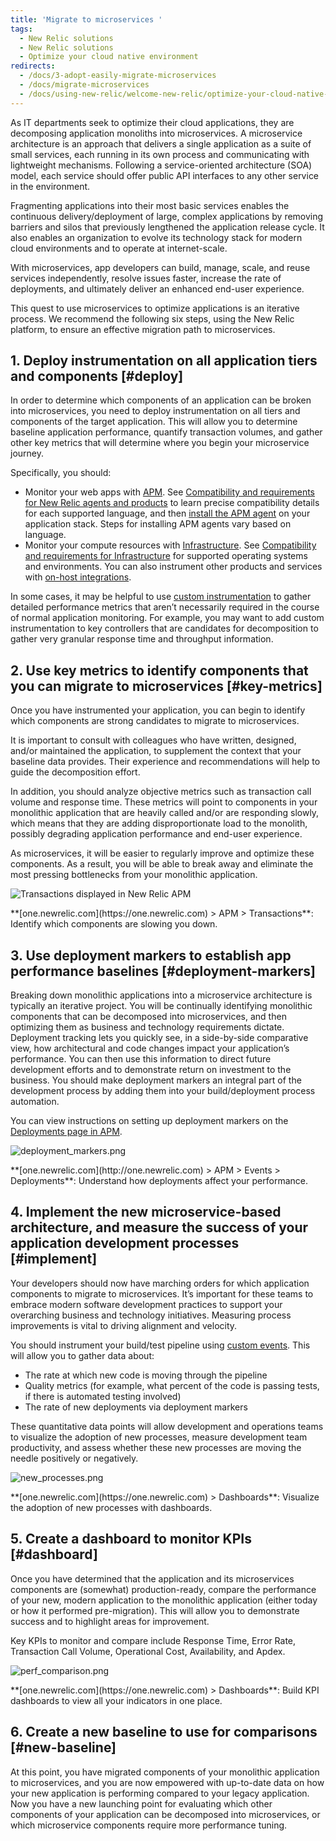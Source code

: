 ```yaml
---
title: 'Migrate to microservices '
tags:
  - New Relic solutions
  - New Relic solutions
  - Optimize your cloud native environment
redirects:
  - /docs/3-adopt-easily-migrate-microservices
  - /docs/migrate-microservices
  - /docs/using-new-relic/welcome-new-relic/optimize-your-cloud-native-environment/migrate-microservices
---
```


As IT departments seek to optimize their cloud applications, they are decomposing application monoliths into microservices. A microservice architecture is an approach that delivers a single application as a suite of small services, each running in its own process and communicating with lightweight mechanisms. Following a service-oriented architecture (SOA) model, each service should offer public API interfaces to any other service in the environment.

Fragmenting applications into their most basic services enables the continuous delivery/deployment of large, complex applications by removing barriers and silos that previously lengthened the application release cycle. It also enables an organization to evolve its technology stack for modern cloud environments and to operate at internet-scale.

With microservices, app developers can build, manage, scale, and reuse services independently, resolve issues faster, increase the rate of deployments, and ultimately deliver an enhanced end-user experience.

This quest to use microservices to optimize applications is an iterative process. We recommend the following six steps, using the New Relic platform, to ensure an effective migration path to microservices.

## 1. Deploy instrumentation on all application tiers and components [#deploy]

In order to determine which components of an application can be broken into microservices, you need to deploy instrumentation on all tiers and components of the target application. This will allow you to determine baseline application performance, quantify transaction volumes, and gather other key metrics that will determine where you begin your microservice journey.

Specifically, you should:

* Monitor your web apps with [APM](https://docs.newrelic.com/docs/apm). See [Compatibility and requirements for New Relic agents and products](https://docs.newrelic.com/docs/agents/manage-apm-agents/installation/compatibility-requirements-new-relic-agents) to learn precise compatibility details for each supported language, and then [install the APM agent](https://docs.newrelic.com/docs/agents/manage-apm-agents/installation/install-agent) on your application stack. Steps for installing APM agents vary based on language.
* Monitor your compute resources with [Infrastructure](https://docs.newrelic.com/docs/infrastructure). See [Compatibility and requirements for Infrastructure](https://docs.newrelic.com/docs/infrastructure/new-relic-infrastructure/getting-started/compatibility-requirements-new-relic-infrastructure) for supported operating systems and environments. You can also instrument other products and services with [on-host integrations](https://docs.newrelic.com/docs/integrations/host-integrations/host-integrations-list).

In some cases, it may be helpful to use [custom instrumentation](https://docs.newrelic.com/docs/agents/manage-apm-agents/agent-data/custom-instrumentation) to gather detailed performance metrics that aren’t necessarily required in the course of normal application monitoring. For example, you may want to add custom instrumentation to key controllers that are candidates for decomposition to gather very granular response time and throughput information.

## 2. Use key metrics to identify components that you can migrate to microservices [#key-metrics]

Once you have instrumented your application, you can begin to identify which components are strong candidates to migrate to microservices.

It is important to consult with colleagues who have written, designed, and/or maintained the application, to supplement the context that your baseline data provides. Their experience and recommendations will help to guide the decomposition effort.

In addition, you should analyze objective metrics such as transaction call volume and response time. These metrics will point to components in your monolithic application that are heavily called and/or are responding slowly, which means that they are adding disproportionate load to the monolith, possibly degrading application performance and end-user experience.

As microservices, it will be easier to regularly improve and optimize these components. As a result, you will be able to break away and eliminate the most pressing bottlenecks from your monolithic application.

![Transactions displayed in New Relic APM](./images/APM_transaction_catalyst.png "APM_transaction_catalyst.png")

<figcaption>
  **[one.newrelic.com](https://one.newrelic.com) > APM > Transactions**: Identify which components are slowing you down.
</figcaption>

## 3. Use deployment markers to establish app performance baselines [#deployment-markers]

Breaking down monolithic applications into a microservice architecture is typically an iterative project. You will be continually identifying monolithic components that can be decomposed into microservices, and then optimizing them as business and technology requirements dictate. Deployment tracking lets you quickly see, in a side-by-side comparative view, how architectural and code changes impact your application’s performance. You can then use this information to direct future development efforts and to demonstrate return on investment to the business. You should make deployment markers an integral part of the development process by adding them into your build/deployment process automation.

You can view instructions on setting up deployment markers on the [Deployments page in APM](https://docs.newrelic.com/docs/apm/applications-menu/events/deployments-page).

![deployment_markers.png](./images/deployment_markers.png "deployment_markers.png")

<figcaption>
  **[one.newrelic.com](http://one.newrelic.com) > APM > Events > Deployments**: Understand how deployments affect your performance.
</figcaption>

## 4. Implement the new microservice-based architecture, and measure the success of your application development processes [#implement]

Your developers should now have marching orders for which application components to migrate to microservices. It’s important for these teams to embrace modern software development practices to support your overarching business and technology initiatives. Measuring process improvements is vital to driving alignment and velocity.

You should instrument your build/test pipeline using [custom events](/docs/insights/insights-data-sources/custom-data/send-custom-data-insights). This will allow you to gather data about:

* The rate at which new code is moving through the pipeline
* Quality metrics (for example, what percent of the code is passing tests, if there is automated testing involved)
* The rate of new deployments via deployment markers

These quantitative data points will allow development and operations teams to visualize the adoption of new processes, measure development team productivity, and assess whether these new processes are moving the needle positively or negatively.

![new_processes.png](./images/new_processes.png "new_processes.png")

<figcaption>
  **[one.newrelic.com](https://one.newrelic.com) > Dashboards**: Visualize the adoption of new processes with dashboards.
</figcaption>

## 5. Create a dashboard to monitor KPIs [#dashboard]

Once you have determined that the application and its microservices components are (somewhat) production-ready, compare the performance of your new, modern application to the monolithic application (either today or how it performed pre-migration). This will allow you to demonstrate success and to highlight areas for improvement.

Key KPIs to monitor and compare include Response Time, Error Rate, Transaction Call Volume, Operational Cost, Availability, and Apdex.

![perf_comparison.png](./images/perf_comparison.png "perf_comparison.png")

<figcaption>
  **[one.newrelic.com](https://one.newrelic.com) > Dashboards**: Build KPI dashboards to view all your indicators in one place.
</figcaption>

## 6. Create a new baseline to use for comparisons [#new-baseline]

At this point, you have migrated components of your monolithic application to microservices, and you are now empowered with up-to-date data on how your new application is performing compared to your legacy application. Now you have a new launching point for evaluating which other components of your application can be decomposed into microservices, or which microservice components require more performance tuning.
